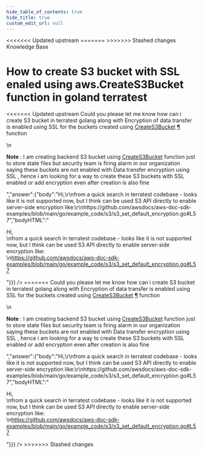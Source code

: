 ```yaml
---
hide_table_of_contents: true
hide_title: true
custom_edit_url: null
---
```



<head>
<<<<<<< Updated upstream
  <link rel="canonical" href="https://github.com/tnn-gruntwork-io/knowledge-base/discussions/195" />
=======
  <link rel="canonical" href="https://github.com/tnn-gruntwork-io/knowledge-base/discussions/195" />
>>>>>>> Stashed changes
</head>

<CenterLayout>
<span className="searchCategory">Knowledge Base</span>
<h1>How to create S3 bucket with SSL enaled using aws.CreateS3Bucket function in goland terratest</h1>
<<<<<<< Updated upstream
<GitHub discussion={{"id":"D_kwDOF8slf84AOyFs","number":195,"author":{"login":"pandu-bhojaraj-mf"},"title":"How to create S3 bucket with SSL enaled using aws.CreateS3Bucket function in goland terratest","body":"Could you please let me know how can i create S3 bucket in terratest golang along with Encryption of data transfer is enabled using SSL for the buckets created using [CreateS3Bucket](https://github.com/tnn-gruntwork-io/terratest/blob/v0.40.0/modules/aws/s3.go#L132) [¶](https://pkg.go.dev/github.com/tnn-gruntwork-io/terratest/modules/aws#CreateS3Bucket) function\r\n\r\n**Note** : I am creating backend S3 bucket using [CreateS3Bucket](https://github.com/tnn-gruntwork-io/terratest/blob/v0.40.0/modules/aws/s3.go#L132) function just to store state files but security team is firing alarm in our organization saying these buckets are not enabled with Data transfer encryption using SSL , hence i am looking for a way to create these S3 buckets with SSL enabled or add encryption even after creation is also fine\r\n","bodyHTML":"<p dir=\"auto\">Could you please let me know how can i create S3 bucket in terratest golang along with Encryption of data transfer is enabled using SSL for the buckets created using <a href=\"https://github.com/tnn-gruntwork-io/terratest/blob/v0.40.0/modules/aws/s3.go#L132\">CreateS3Bucket</a> <a href=\"https://pkg.go.dev/github.com/tnn-gruntwork-io/terratest/modules/aws#CreateS3Bucket\" rel=\"nofollow\">¶</a> function</p>\n<p dir=\"auto\"><strong>Note</strong> : I am creating backend S3 bucket using <a href=\"https://github.com/tnn-gruntwork-io/terratest/blob/v0.40.0/modules/aws/s3.go#L132\">CreateS3Bucket</a> function just to store state files but security team is firing alarm in our organization saying these buckets are not enabled with Data transfer encryption using SSL , hence i am looking for a way to create these S3 buckets with SSL enabled or add encryption even after creation is also fine</p>","answer":{"body":"Hi,\r\nfrom a quick search in terratest codebase - looks like it is not supported now, but I think can be used S3 API directly to enable server-side encryption like:\r\nhttps://github.com/awsdocs/aws-doc-sdk-examples/blob/main/go/example_code/s3/s3_set_default_encryption.go#L57","bodyHTML":"<p dir=\"auto\">Hi,<br>\nfrom a quick search in terratest codebase - looks like it is not supported now, but I think can be used S3 API directly to enable server-side encryption like:<br>\n<a href=\"https://github.com/awsdocs/aws-doc-sdk-examples/blob/main/go/example_code/s3/s3_set_default_encryption.go#L57\">https://github.com/awsdocs/aws-doc-sdk-examples/blob/main/go/example_code/s3/s3_set_default_encryption.go#L57</a></p>"}}} />
=======
<GitHub discussion={{"id":"D_kwDOF8slf84AOyFs","number":195,"author":{"login":"pandu-bhojaraj-mf"},"title":"How to create S3 bucket with SSL enaled using aws.CreateS3Bucket function in goland terratest","body":"Could you please let me know how can i create S3 bucket in terratest golang along with Encryption of data transfer is enabled using SSL for the buckets created using [CreateS3Bucket](https://github.com/tnn-gruntwork-io/terratest/blob/v0.40.0/modules/aws/s3.go#L132) [¶](https://pkg.go.dev/github.com/tnn-gruntwork-io/terratest/modules/aws#CreateS3Bucket) function\r\n\r\n**Note** : I am creating backend S3 bucket using [CreateS3Bucket](https://github.com/tnn-gruntwork-io/terratest/blob/v0.40.0/modules/aws/s3.go#L132) function just to store state files but security team is firing alarm in our organization saying these buckets are not enabled with Data transfer encryption using SSL , hence i am looking for a way to create these S3 buckets with SSL enabled or add encryption even after creation is also fine\r\n","bodyHTML":"<p dir=\"auto\">Could you please let me know how can i create S3 bucket in terratest golang along with Encryption of data transfer is enabled using SSL for the buckets created using <a href=\"https://github.com/tnn-gruntwork-io/terratest/blob/v0.40.0/modules/aws/s3.go#L132\">CreateS3Bucket</a> <a href=\"https://pkg.go.dev/github.com/tnn-gruntwork-io/terratest/modules/aws#CreateS3Bucket\" rel=\"nofollow\">¶</a> function</p>\n<p dir=\"auto\"><strong>Note</strong> : I am creating backend S3 bucket using <a href=\"https://github.com/tnn-gruntwork-io/terratest/blob/v0.40.0/modules/aws/s3.go#L132\">CreateS3Bucket</a> function just to store state files but security team is firing alarm in our organization saying these buckets are not enabled with Data transfer encryption using SSL , hence i am looking for a way to create these S3 buckets with SSL enabled or add encryption even after creation is also fine</p>","answer":{"body":"Hi,\r\nfrom a quick search in terratest codebase - looks like it is not supported now, but I think can be used S3 API directly to enable server-side encryption like:\r\nhttps://github.com/awsdocs/aws-doc-sdk-examples/blob/main/go/example_code/s3/s3_set_default_encryption.go#L57","bodyHTML":"<p dir=\"auto\">Hi,<br>\nfrom a quick search in terratest codebase - looks like it is not supported now, but I think can be used S3 API directly to enable server-side encryption like:<br>\n<a href=\"https://github.com/awsdocs/aws-doc-sdk-examples/blob/main/go/example_code/s3/s3_set_default_encryption.go#L57\">https://github.com/awsdocs/aws-doc-sdk-examples/blob/main/go/example_code/s3/s3_set_default_encryption.go#L57</a></p>"}}} />
>>>>>>> Stashed changes

</CenterLayout>
  

<!-- ##DOCS-SOURCER-START
{
  "sourcePlugin": "github-discussions",
  "hash": "46dea6bc6460aeca92599b8e1cd487c1"
}
##DOCS-SOURCER-END -->
